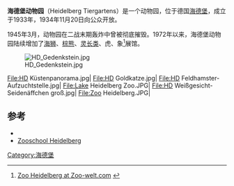 {{Infobox zoo
| name             =海德堡动物园
| image            =Heidelberg Tiergarten Haupteingang.JPG 
| image_width      = 250px 
| date_opened      = {{dts|format=dmy|1934|11|20}}
| location         = 德国[[海德堡|海德堡]]动物园街（Tiergartenstraße）3号
| coordinates      = {{coord|49|24|55|N|8|39|39|E|region:DE-BW_type:landmark_source:dewiki|display=inline,title}}
| area             = {{convert|10,2|ha|km2|abbr=on}}
| floorspace       = 
| num_animals      = 1443 (2012) <ref name="Inventur12">{{Cite web |url=http://www.zoo-heidelberg.de/durchzaehlen-bitte-tierische-inventur-im-zoo-heidelberg |title=Durchzählen bitte! Tierische Inventur im Zoo Heidelberg (Pressemitteilung) |access-date=2016-06-26 |archive-url=https://web.archive.org/web/20130322030330/http://www.zoo-heidelberg.de/durchzaehlen-bitte-tierische-inventur-im-zoo-heidelberg |archive-date=2013-03-22 |dead-url=yes }}</ref>
| num_species      = 174 (2012) <ref name="Inventur12" />
| annual_visitors  = 610 000
| website          = {{URL|http://www.zoo-heidelberg.de}}
}}
'''海德堡动物园'''（Heidelberg Tiergartens）是一个动物园，位于德国[[海德堡|海德堡]]，成立于1933年，1934年11月20日向公众开放。

1945年3月，动物园在二战末期轰炸中曾被彻底摧毁。1972年以来，海德堡动物园陆续增加了[[海狮|海狮]]、[[棕熊|棕熊]]、[[灵长类|灵长类]]、虎、象<ref>[http://www.zoo-welt.com/zoo-heidelberg.htm Zoo Heidelberg at Zoo-welt.com] {{webarchive|url=https://web.archive.org/web/20140914104237/http://www.zoo-welt.com/zoo-heidelberg.htm |date=2014-09-14 }}</ref>展馆。

[[File:HD_Gedenkstein.jpg|thumb]]

<gallery>
File:HD Küstenpanorama.jpg|
File:HD Goldkatze.jpg|
File:HD Feldhamster-Aufzuchtstelle.jpg|
File:Lake Heidelberg Zoo.JPG|
File:HD Weißgesicht-Seidenäffchen groß.jpg|
File:Zoo Heidelberg.JPG|
</gallery>

== 参考 ==
{{Reflist}}
*{{Official website|http://www.zoo-heidelberg.de}}
* [http://www.zooschule-heidelberg.de/ Zooschool Heidelberg] {{Wayback|url=http://www.zooschule-heidelberg.de/ |date=20160328042222 }}
[[Category:海德堡|Category:海德堡]]